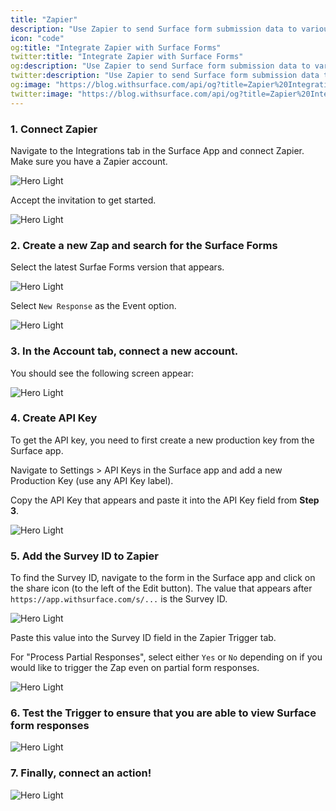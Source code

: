```yaml
---
title: "Zapier"
description: "Use Zapier to send Surface form submission data to various destinations and trigger actions."
icon: "code"
og:title: "Integrate Zapier with Surface Forms"
twitter:title: "Integrate Zapier with Surface Forms"
og:description: "Use Zapier to send Surface form submission data to various destinations and trigger actions."
twitter:description: "Use Zapier to send Surface form submission data to various destinations and trigger actions."
og:image: "https://blog.withsurface.com/api/og?title=Zapier%20Integration"
twitter:image: "https://blog.withsurface.com/api/og?title=Zapier%20Integration"
---
```


### 1. Connect Zapier

Navigate to the Integrations tab in the Surface App and connect Zapier. Make sure you have a Zapier account.

<img className="block" src="/images/zapier/zapier_1.png" alt="Hero Light" />

Accept the invitation to get started.

<img className="block" src="/images/zapier/zapier_2.png" alt="Hero Light" />

### 2. Create a new Zap and search for the Surface Forms

Select the latest Surfae Forms version that appears.

<img className="block" src="/images/zapier/zapier_4.png" alt="Hero Light" />

Select `New Response` as the Event option.

<img className="block" src="/images/zapier/zapier_3.png" alt="Hero Light" />

### 3. In the Account tab, connect a new account.

You should see the following screen appear:

<img className="block" src="/images/zapier/zapier_9.png" alt="Hero Light" />

### 4. Create API Key

To get the API key, you need to first create a new production key from the Surface app.

Navigate to Settings > API Keys in the Surface app and add a new Production Key (use any API Key label).

Copy the API Key that appears and paste it into the API Key field from **Step 3**.

<img className="block" src="/images/zapier/zapier_10.png" alt="Hero Light" />

### 5. Add the Survey ID to Zapier

To find the Survey ID, navigate to the form in the Surface app and click on the share icon (to the left of the Edit button). The value that appears after `https://app.withsurface.com/s/...` is the Survey ID.

<img className="block" src="/images/zapier/zapier_7.png" alt="Hero Light" />

Paste this value into the Survey ID field in the Zapier Trigger tab.

For "Process Partial Responses", select either `Yes` or `No` depending on if you would like to trigger the Zap even on partial form responses.

<img className="block" src="/images/zapier/zapier_8.png" alt="Hero Light" />

### 6. Test the Trigger to ensure that you are able to view Surface form responses

<img className="block" src="/images/zapier/zapier_11.png" alt="Hero Light" />

### 7. Finally, connect an action!

<img className="block" src="/images/zapier/zapier_12.png" alt="Hero Light" />
